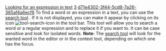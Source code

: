 [[Property:title|Looking for an expression in text]]
[[Property:weight|3]]
[[Property:uuid|d71e4302-3f44-5cd8-7a26-365af4a6ecf6]]
To find a word or an expression in a text, you can use the [[Search tool|search tool]] . If it is not displayed, you can make it appear by clicking on its icon  [[Image:tool-search-icon]]  in the tool bar. This tool will allow you to search a word or a regular expression and to replace it if you want to. It can be case sensitive and look for isolated words. 
'''Note''': The [[Search tool|search tool]]  will look for the wanted word in the editor or in the context tool, depending on which one has the focus. 


{{tip|There are several accelerators that will make it even easier to perform a search. They are detailed in the [[Search functionality|editor help]] . }}


{{tip|You can use the quicksearch to search in the current text. Press CTRL + F to get the quick search bar. }}



